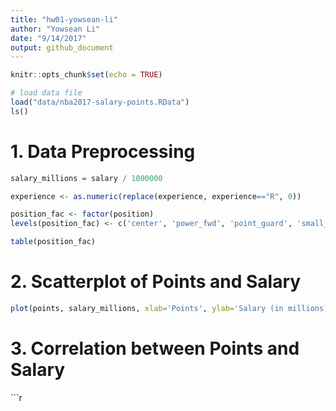 ```yaml
---
title: "hw01-yowsean-li"
author: "Yowsean Li"
date: "9/14/2017"
output: github_document
---
```


```r
knitr::opts_chunk$set(echo = TRUE)
```

```r
# load data file
load("data/nba2017-salary-points.RData")
ls()
```

# 1. Data Preprocessing
```r
salary_millions = salary / 1000000
```
```r
experience <- as.numeric(replace(experience, experience=="R", 0))
```
```r
position_fac <- factor(position)
levels(position_fac) <- c('center', 'power_fwd', 'point_guard', 'small_fwd', 'shoot_guard')
```
```r
table(position_fac)
```

# 2. Scatterplot of Points and Salary
```r
plot(points, salary_millions, xlab='Points', ylab='Salary (in millions)')
```

# 3. Correlation between Points and Salary
```r
